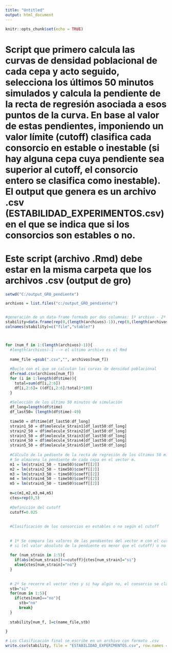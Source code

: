 ---
title: "Untitled"
output: html_document
---

```{r setup, include=FALSE}
knitr::opts_chunk$set(echo = TRUE)
```

# Script que primero calcula las curvas de densidad poblacional de cada cepa y acto seguido, selecciona los últimos 50 minutos simulados y calcula la pendiente de la recta de regresión asociada a esos puntos de la curva. En base al valor de estas pendientes, imponiendo un valor límite (cutoff) clasifica cada consorcio en estable o inestable (si hay alguna cepa cuya pendiente sea superior al cutoff, el consorcio entero se clasifica como inestable). El output que genera es un archivo .csv (ESTABILIDAD_EXPERIMENTOS.csv) en el que se indica que si los consorcios son estables o no.

# Este script (archivo .Rmd) debe estar en la misma carpeta que los archivos .csv (output de gro)


```{r}

setwd("C:/output_GRO_pendiente")

archivos = list.files("c:/output_GRO_pendiente/")


#generación de un data-frame formado por dos columnas: 1º archivo - 2º ¿Archivo estable? Si /No
stability=data.frame(rep(0,(length(archivos)-1)),rep(0,(length(archivos)-1)))
colnames(stability)=c("file","stable?")



for (num_f in 1:(length(archivos)-1)){
  #length(archivos)-1 --> el ultimo archivo es el Rmd
  
  name_file =gsub(".csv","", archivos[num_f])
  
  #Bucle con el que se calculan las curvas de densidad poblacional
  df=read.csv(archivos[num_f])
  for (i in 1:length(df$time)){
    total=sum(df[i,2:6])
    df[i,2:6]= ((df[i,2:6]/total)*100)
  } 
  
  #Selección de los último 50 minutos de simulación
  df_long=length(df$time)
  df_last50= (length(df$time)-49)
  
  time50 = df$time[df_last50:df_long]
  strain1_50 = df$molecule_Strain1[df_last50:df_long]
  strain2_50 = df$molecule_Strain2[df_last50:df_long]
  strain3_50 = df$molecule_Strain3[df_last50:df_long]
  strain4_50 = df$molecule_Strain4[df_last50:df_long]
  strain5_50 = df$molecule_Strain5[df_last50:df_long]
  
  #Cálculo de la pediente de la recta de regresión de los últimos 50 minutos simulados
  # Se almacena la pendiente de cada cepa en el vector m.  
  m1 = lm(strain1_50 ~ time50)$coeff[[2]]
  m2 = lm(strain2_50 ~ time50)$coeff[[2]]
  m3 = lm(strain3_50 ~ time50)$coeff[[2]]
  m4 = lm(strain4_50 ~ time50)$coeff[[2]]
  m5 = lm(strain5_50 ~ time50)$coeff[[2]]
  
  m=c(m1,m2,m3,m4,m5)
  ctes=rep(0,5)
  
  #Definición del cutoff 
  cutoff=0.025 
  
  
  #Clasificación de los consorcios en estables o no según el cutoff 
  
  
  # 1º Se compara los valores de las pendientes del vector m con el cutoff y en el vector ctes se guarda: 
  # si (el valor absoluto de la pendiente es menor que el cutoff) o no (el valor abosoluto de la pendiente es   # mayor que el cutoff)
  
  for (num_strain in 1:5){
    if(abs(m[num_strain])<=cutoff){ctes[num_strain]="si"}
    else{ctes[num_strain]="no"}
  }
  
  
  # 2º Se recorre el vector ctes y si hay algún no, el consorcio se clasifica como inestable.
  stb="si"
  for(num in 1:5){
    if(ctes[num]=="no"){
      stb="no"
      break}
  }
  
  stability[num_f, ]=c(name_file,stb)
    
}

# Los Clasificación final se escribe en un archivo con formato .csv
write.csv(stability, file = "ESTABILIDAD_EXPERIMENTOS.csv", row.names = FALSE)

```